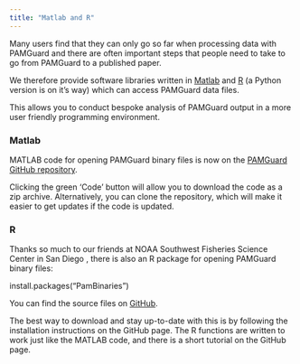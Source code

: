 ```yaml
---
title: "Matlab and R"
---
```


Many users find that they can only go so far when processing data with PAMGuard and there are often important steps that people need to take to go from PAMGuard to a published paper.

We therefore provide software libraries written in <a href="https://uk.mathworks.com/products/matlab.html" target="matlab">Matlab</a> and <a href="https://www.r-project.org/" target="matlab">R</a> (a Python version is on it's way) which can access PAMGuard data files.

This allows you to conduct bespoke analysis of PAMGuard output in a more user friendly programming environment. 

### Matlab

MATLAB code for opening PAMGuard binary files is now on the [PAMGuard GitHub repository](https://github.com/PAMGuard/PAMGuardMatlab).

Clicking the green 'Code' button will allow you to download the code as a zip archive. Alternatively, you can clone the repository, which will make it easier to get updates if the code is updated.

### R

Thanks so much to our friends at NOAA Southwest Fisheries Science Center in San Diego , there is also an R package for opening PAMGuard binary files:

install.packages("PamBinaries")

You can find the source files on [GitHub](https://github.com/TaikiSan21/PamBinaries).

The best way to download and stay up-to-date with this is by following the installation instructions on the GitHub page. The R functions are written to work just like the MATLAB code, and there is a short tutorial on the GitHub page.
